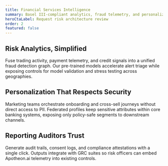```yaml
---
title: Financial Services Intelligence
summary: Basel III-compliant analytics, fraud telemetry, and personalized banking journeys deployed with zero-trust defaults.
heroCtaLabel: Request risk architecture review
order: 2
featured: false
---
```


[//]: # 'NOTE: HERO SLOT CONTRACT — Emphasize regulatory coverage across banking, payments, and insurance verticals.'
[//]: # 'NOTE: Hero CTA should hint at an architecture review to surface solution engineering expertise.'
[//]: # 'SECTION LAYOUT — Describe data sources and controls first so compliance teams immediately see alignment.'

## Risk Analytics, Simplified

Fuse trading activity, payment telemetry, and credit signals into a unified fraud detection graph.
Our pre-trained models accelerate alert triage while exposing controls for model validation and
stress testing across geographies.

[//]: # 'SECTION LAYOUT — This narrative pairs well with diagrams or code snippets showing policy-as-code enforcement.'
[//]: # 'CTA INTERPLAY — Mention secure experimentation to align with Nova or Atlas cross-links in CTA cards.'

## Personalization That Respects Security

Marketing teams orchestrate onboarding and cross-sell journeys without direct access to PII.
Federated profiles keep sensitive attributes within core banking systems, exposing only policy-safe
segments to downstream channels.

[//]: # 'SECTION LAYOUT — Consider tabular callouts summarizing regulatory mappings to satisfy audit teams.'
[//]: # 'NOTE: CTA ROW STRATEGY — Encourage CTA options like "Download compliance brief" to reinforce this close.'

## Reporting Auditors Trust

Generate audit trails, consent logs, and compliance attestations with a single click. Outputs
integrate with GRC suites so risk officers can embed Apotheon.ai telemetry into existing controls.

